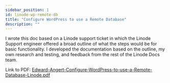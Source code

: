 ```yaml
---
sidebar_position: 1
id: linode-wp-remote-db
title: "Configure WordPress to use a Remote Database"
description: ""
---
```


I wrote this doc based on a Linode support ticket in which the Linode Support engineer offered a broad outline of what the steps would be for basic functionality. I developed the documentation based on the outline, my own research and testing, and feedback from the rest of the Linode Docs team.

Link to PDF: [Edward-Angert-Configure-WordPress-to-use-a-Remote-Database-Linode.pdf](Edward-Angert-Configure-WordPress-to-use-a-Remote-Database-Linode.pdf)
